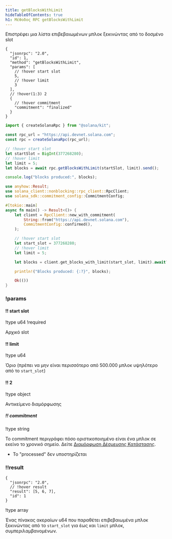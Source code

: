 ```yaml
---
title: getBlocksWithLimit
hideTableOfContents: true
h1: Μέθοδος RPC getBlocksWithLimit
---
```


Επιστρέφει μια λίστα επιβεβαιωμένων μπλοκ ξεκινώντας από το δοσμένο slot

<APIMethod>

```jsonc !!request curl
{
  "jsonrpc": "2.0",
  "id": 1,
  "method": "getBlocksWithLimit",
  "params": [
    // !hover start slot
    5,
    // !hover limit
    3
  ],
  // !hover(1:3) 2
  {
    // !hover commitment
    "commitment": "finalized"
  }
}
```

```ts !!request title="Kit"
import { createSolanaRpc } from "@solana/kit";

const rpc_url = "https://api.devnet.solana.com";
const rpc = createSolanaRpc(rpc_url);

// !hover start slot
let startSlot = BigInt(377268280);
// !hover limit
let limit = 5;
let blocks = await rpc.getBlocksWithLimit(startSlot, limit).send();

console.log("blocks produced:", blocks);
```

```rs !!request title="Rust"
use anyhow::Result;
use solana_client::nonblocking::rpc_client::RpcClient;
use solana_sdk::commitment_config::CommitmentConfig;

#[tokio::main]
async fn main() -> Result<()> {
    let client = RpcClient::new_with_commitment(
        String::from("https://api.devnet.solana.com"),
        CommitmentConfig::confirmed(),
    );

    // !hover start slot
    let start_slot = 377268280;
    // !hover limit
    let limit = 5;

    let blocks = client.get_blocks_with_limit(start_slot, limit).await?;

    println!("Blocks produced: {:?}", blocks);

    Ok(())
}
```

### !params

#### !! start slot

!type u64 !required

Αρχικό slot

#### !! limit

!type u64

Όριο (πρέπει να μην είναι περισσότερο από 500.000 μπλοκ υψηλότερο από το
`start_slot`)

#### !! 2

!type object

Αντικείμενο διαμόρφωσης

##### !! commitment

!type string

Το commitment περιγράφει πόσο οριστικοποιημένο είναι ένα μπλοκ σε εκείνο το
χρονικό σημείο. Δείτε
[Διαμόρφωση Δέσμευσης Κατάστασης](/docs/rpc#configuring-state-commitment).

- Το "processed" δεν υποστηρίζεται

### !!result

```jsonc !response
{
  "jsonrpc": "2.0",
  // !hover result
  "result": [5, 6, 7],
  "id": 1
}
```

!type array

Ένας πίνακας ακεραίων u64 που παραθέτει επιβεβαιωμένα μπλοκ ξεκινώντας από το
`start_slot` για έως και `limit` μπλοκ, συμπεριλαμβανομένων.

</APIMethod>
